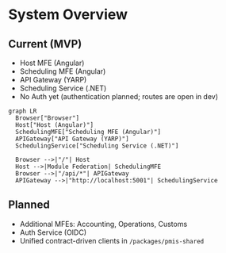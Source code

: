 # System Overview

## Current (MVP)

- Host MFE (Angular)
- Scheduling MFE (Angular)
- API Gateway (YARP)
- Scheduling Service (.NET)
- No Auth yet (authentication planned; routes are open in dev)

```mermaid
graph LR
  Browser["Browser"]
  Host["Host (Angular)"]
  SchedulingMFE["Scheduling MFE (Angular)"]
  APIGateway["API Gateway (YARP)"]
  SchedulingService["Scheduling Service (.NET)"]

  Browser -->|"/"| Host
  Host -->|Module Federation| SchedulingMFE
  Browser -->|"/api/*"| APIGateway
  APIGateway -->|"http://localhost:5001"| SchedulingService
```

## Planned

- Additional MFEs: Accounting, Operations, Customs
- Auth Service (OIDC)
- Unified contract-driven clients in `/packages/pmis-shared`
